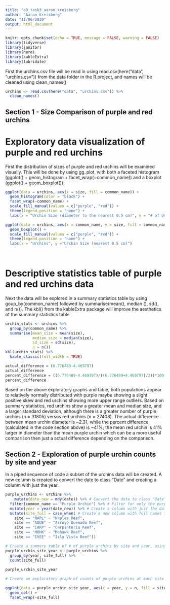 ```yaml
---
title: "a3_task3_aaron_kreisberg"
author: "Aaron Kreisberg"
date: "11/06/2020"
output: html_document
---
```


```r
knitr::opts_chunk$set(echo = TRUE, message = FALSE, warning = FALSE)
library(tidyverse)
library(janitor)
library(here)
library(kableExtra)
library(lubridate)
```

First the urchins.csv file will be read in using read.csv(here("data", "urchins.csv")) from the data folder in the R.project, and names will be cleaned using clean_names()

```r
urchins <- read.csv(here("data", "urchins.csv")) %>% 
  clean_names()
```

## Section 1 - Size Comparison of purple and red urchins

# Exploratory data visualization of purple and red urchins

First the distribution of sizes of purple and red urchins will be examined visually. This will be done by using gg_plot, with both a faceted histogram (ggplot() + geom_histogram + facet_wrap(~common_name)) and a boxplot (ggplot() + geom_boxplot())

```r
ggplot(data = urchins, aes(x = size, fill = common_name)) +
  geom_histogram(color = "black") +
  facet_wrap(~common_name) +
  scale_fill_manual(values = c("purple", "red")) +
  theme(legend.position = "none") +
  labs(x = "Urchin Size (diameter to the nearest 0.5 cm)", y = "# of Urchins")
```
```r
ggplot(data = urchins, aes(x = common_name, y = size, fill = common_name)) +
  geom_boxplot() +
  scale_fill_manual(values = c("purple", "red")) +
  theme(legend.position = "none") +
  labs(x = "Urchins", y ="Urchin Size (nearest 0.5 cm)")
 
  
```

# Descriptive statistics table of purple and red urchins data

Next the data will be explored in a summary statistics table by using goup_by(common_name) followed by summarise(mean(), median (), sd(), and n()). The kbl() from the kableExtra package will improve the aesthetics of the summary statistics table

```r
urchin_stats <- urchins %>%
  group_by(common_name) %>% 
  summarise(mean_size = mean(size),
            median_size = median(size),
            sd_size = sd(size), 
            n = n()) 
kbl(urchin_stats) %>% 
  kable_classic(full_width = TRUE)

actual_difference = (6.776489-4.469797)
actual_difference
percent_difference = ((6.776489-4.469797)/((6.776489+4.469797)/2))*100
percent_difference
```
 

Based on the above exploratory graphs and table, both populations appear to relatively normally distributed with purple maybe showing a slight positive skew and red urchins showing more upper range outliers. Based on summary statistics, red urchins show a greater mean and median size, and a larger standard deviation, although there is a greater number of purple urchins (n = 31805) versus red urchins (n = 27408). The actual difference between mean urchin diameter is ~2.31, while the percent difference (calculated in the code section above) is ~41%; the mean red urchin is 41% larger in diameter than the mean purple urchin which can be a more useful comparison then just a actual difference depending on the comparison.   

## Section 2 - Exploration of purple urchin counts by site and year

In a piped sequence of code a subset of the urchins data will be created. A new column is created to convert the date to class "Date" and creating a colunm with just the year.

```r
purple_urchins <- urchins %>%
    mutate(date_new = mdy(date)) %>% # Convert the date to class "Date" ~mdy(date)
  filter(common_name == "Purple Urchin") %>% # Filter for only the purple urchins ~filter()
  mutate(year = year(date_new)) %>% # Create a column with just the date ~mutate(year())
  mutate(site_full = case_when( # Create a new column with full names for sites case_when() 
    site == "NAPL" ~ "Naples Reef", 
    site == "AQUE" ~ "Arroyo Quemado Reef", 
    site == "CARP" ~ "Carpinteria Reef",
    site == "MOHK" ~ "Mohawk Reef",
    site == "IVEE" ~ "Isla Vista Reef"))

# Create a summary table of # of purple urchins by site and year, using the group_by() and count()
purple_urchin_site_year <- purple_urchins %>% 
  group_by(year, site_full) %>% 
  count(site_full)
  
purple_urchin_site_year  
```

```r
# Create an exploratory graph of counts of purple urchins at each site by year. This was done with ggplot() + geom_col() + facet_wrap()

ggplot(data = purple_urchin_site_year, aes(x = year, y = n, fill = site_full)) +
  geom_col() +
  facet_wrap(~site_full)


```

